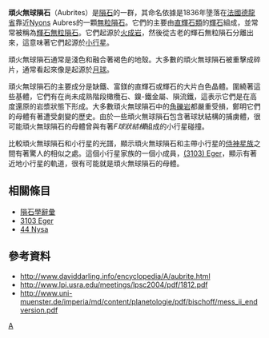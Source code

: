{{Infobox meteorite subdivision
|Subdivision               = 群
|Name                      =頑火無球隕石
|Alternative_names         = 
|Image                     = Cumberland Falls meteorite.jpg
|Image_caption             =墬落在坎伯蘭郡的頑火無球隕石
|Image_alt_text            = 
|Compositional_type        = <!-- Iron or blank -->
|Type                      = [[無粒隕石|無粒隕石]]
|Class                     = [[無粒隕石|無粒隕石]]或[[頑火輝石|頑火輝石]][[無粒隕石|無粒隕石]]
|Clan                      = 
<!-- list/link all subgroups of this group as a {{flatlist}}
|Subgroups                 = {{flatlist|
*
}} -->
|Structural_classification = 
|Parent_body               = [[小行星3103|3103 Eger]]
|Composition               = 
|Petrologic_type           =
|Number_of_specimens       = 
|TKW                       = <!-- {{Convert||kg}} -->
|Image2                    = Shallowater meteorite.jpg
|Image2_caption            = Shallowater是一顆頑火無球隕石
|Image2_alt_text           = 
}}
'''頑火無球隕石'''（Aubrites）是[[隕石|隕石]]的一群，其命名依據是1836年墬落在[[法國|法國]][[德龍省|德龍省]]靠近[[尼永_(德龍省)|Nyons]] Aubres的一顆[[無粒隕石|無粒隕石]]。它們的主要由[[直輝石|直輝石類]]的[[輝石|輝石]]組成，並常常被稱為[[輝石|輝石]][[無粒隕石|無粒隕石]]。它們起源於[[火成岩|火成岩]]，然後從古老的輝石無粒隕石分離出來，這意味著它們起源於[[小行星|小行星]]。

頑火無球隕石通常是淺色和融合著褐色的地殼。大多數的頑火無球隕石被重擊成碎片，通常看起來像是起源於[[月球|月球]]。 

頑火無球隕石的主要成分是缺鐵、富鎂的直輝石或輝石的大片白色晶體。圍繞著這些基體，它們有在尚未成熟階段橄欖石、鎳-鐵金屬、隕流鐵，這表示它們是在高度還原的岩漿狀態下形成。大多數頑火無球隕石中的[[角礫岩|角礫岩]]都嚴重受損，鄭明它們的母體有著遭受劇變的歷史。由於一些頑火無球隕石包含著球狀結構的捕虜體，很可能頑火無球隕石的母體曾與有著''F球狀結構''組成的小行星碰撞。

比較頑火無球隕石和小行星的光譜，顯示頑火無球隕石和主帶小行星的[[侍神星族|侍神星族]]之間有著驚人的相似之處。這個小行星家族的一個小成員，[[小行星3103|(3103) Eger]]，顯示有著近地小行星的軌道，很有可能就是頑火無球隕石的母體。

== 相關條目 ==
* [[隕石學辭彙|隕石學辭彙]]
* [[小行星3103|3103 Eger]]
* [[侍神星|44 Nysa]]

== 參考資料 ==
*http://www.daviddarling.info/encyclopedia/A/aubrite.html {{Wayback|url=http://www.daviddarling.info/encyclopedia/A/aubrite.html |date=20210309102702 }}
*http://www.lpi.usra.edu/meetings/lpsc2004/pdf/1812.pdf {{Wayback|url=http://www.lpi.usra.edu/meetings/lpsc2004/pdf/1812.pdf |date=20160303205855 }}
*http://www.uni-muenster.de/imperia/md/content/planetologie/pdf/bischoff/mess_ii_endversion.pdf {{Wayback|url=http://www.uni-muenster.de/imperia/md/content/planetologie/pdf/bischoff/mess_ii_endversion.pdf |date=20210323212254 }}

{{隕石}}

[[Category:隕石類型|A]]